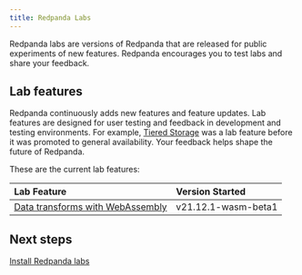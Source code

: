```yaml
---
title: Redpanda Labs
---
```


<head>
    <meta name="title" content="Redpanda Labs | Redpanda Docs"/>
    <meta name="description" content="Redpanda labs are product experiments. Redpanda encourages you to test labs and share your feedback."/>
</head>


Redpanda labs are versions of Redpanda that are released for public experiments of new features. Redpanda encourages you to test labs and share your feedback.

<Cautions/>

## Lab features

Redpanda continuously adds new features and feature updates. Lab features are designed for user testing and feedback in development and testing environments. For example, [Tiered Storage](../manage/tiered-storage) was a lab feature before it was promoted to general availability. Your feedback helps shape the future of Redpanda.

These are the current lab features:

| **Lab Feature**|**Version Started**|
|:----|:----|
|[Data transforms with WebAssembly](./data-transform)|v21.12.1-wasm-beta1|

## Next steps

[Install Redpanda labs](./install-preview) 


